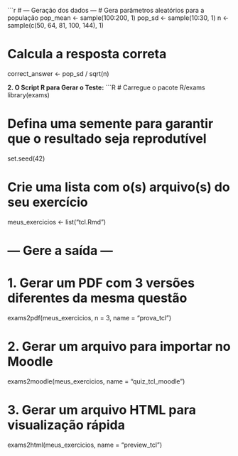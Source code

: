 ```r
# --- Geração dos dados ---
# Gera parâmetros aleatórios para a população
pop_mean <- sample(100:200, 1)
pop_sd <- sample(10:30, 1)
n <- sample(c(50, 64, 81, 100, 144), 1)

# Calcula a resposta correta
correct_answer <- pop_sd / sqrt(n)

**2. O Script R para Gerar o Teste:**
```R
# Carregue o pacote R/exams
library(exams)

# Defina uma semente para garantir que o resultado seja reprodutível
set.seed(42)

# Crie uma lista com o(s) arquivo(s) do seu exercício
meus_exercicios <- list("tcl.Rmd")

# --- Gere a saída ---

# 1. Gerar um PDF com 3 versões diferentes da mesma questão
exams2pdf(meus_exercicios, n = 3, name = "prova_tcl")

# 2. Gerar um arquivo para importar no Moodle
exams2moodle(meus_exercicios, name = "quiz_tcl_moodle")

# 3. Gerar um arquivo HTML para visualização rápida
exams2html(meus_exercicios, name = "preview_tcl")